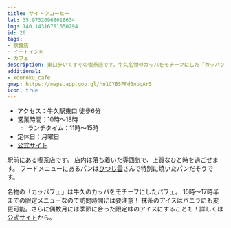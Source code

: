 ```yaml
---
title: サイトウコーヒー
lat: 35.97320968018634
lng: 140.14316781650294
id: 26
tags:
- 飲食店
- イートイン可
- カフェ
description: 東口歩いてすぐの喫茶店です。牛久名物のカッパをモチーフにした「カッパフェ」が有名です。
additional:
- kouroku_cafe
gmap: https://maps.app.goo.gl/hn1CYBSPFd6npgAr5
icon: true
---
```


<LinkedImage
  basename="nato_blooming/saitou_coffee-overview"
/>

- アクセス：牛久駅東口 徒歩6分
- 営業時間：10時～18時
  - ランチタイム：11時～15時
- 定休日：月曜日
- [公式サイト](http://www.saitoh-coffee.com/)

駅前にある喫茶店です。
店内は落ち着いた雰囲気で、上質なひと時を過ごせます。
フードメニューにあるパンは[ひつじ雲](/spot_note/hitsuji_kumo)さんで特別に焼いたパンだそうです。

<LinkedImage
  basename="nato_blooming/saitou_coffee-coffee"
/>

名物の「カッパフェ」は牛久のカッパをモチーフにしたパフェ。
15時～17時半までの限定メニューなので訪問時間には要注意！
抹茶のアイスはバニラにも変更可能。さらに偶数月には季節に合った限定味のアイスにすることも！詳しくは[公式サイト](http://www.saitoh-coffee.com/kappafe/kappa.html)から。

<LinkedImage
  basename="nato_blooming/saitou_coffee-kappafe"
/>

<LinkedImage
  basename="nato_blooming/saitou_coffee-mokei"
/>

